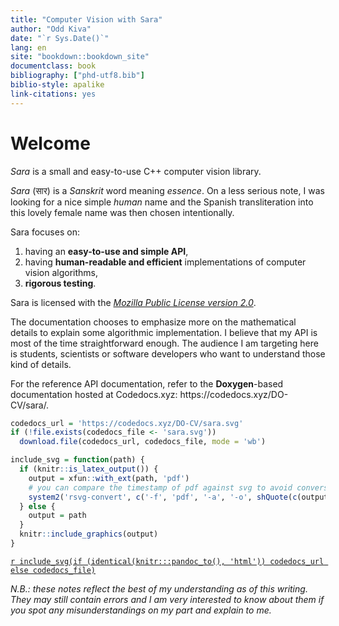 ```yaml
---
title: "Computer Vision with Sara"
author: "Odd Kiva"
date: "`r Sys.Date()`"
lang: en
site: "bookdown::bookdown_site"
documentclass: book
bibliography: ["phd-utf8.bib"]
biblio-style: apalike
link-citations: yes
---
```



# Welcome {-}

*Sara* is a small and easy-to-use C++ computer vision library.

*Sara* (सार) is a *Sanskrit* word meaning *essence*. On a less serious note, I was
looking for a nice simple *human* name and the Spanish transliteration into this
lovely female name was then chosen intentionally.

Sara focuses on:

1. having an **easy-to-use and simple API**,
2. having **human-readable and efficient** implementations of computer vision
   algorithms,
3. **rigorous testing**.

Sara is licensed with the _[Mozilla Public License version
2.0](https://gitlab.com/DO-CV/sara/-/blob/master/LICENSE)_.


The documentation chooses to emphasize more on the mathematical details to
explain some algorithmic implementation. I believe that my API is most of the
time straightforward enough. The audience I am targeting here is students,
scientists or software developers who want to understand those kind of details.

For the reference API documentation, refer to the **Doxygen**-based
documentation hosted at Codedocs.xyz: https://codedocs.xyz/DO-CV/sara/.

```r
codedocs_url = 'https://codedocs.xyz/DO-CV/sara.svg'
if (!file.exists(codedocs_file <- 'sara.svg'))
  download.file(codedocs_url, codedocs_file, mode = 'wb')

include_svg = function(path) {
  if (knitr::is_latex_output()) {
    output = xfun::with_ext(path, 'pdf')
    # you can compare the timestamp of pdf against svg to avoid conversion if necessary
    system2('rsvg-convert', c('-f', 'pdf', '-a', '-o', shQuote(c(output, path))))
  } else {
    output = path
  }
  knitr::include_graphics(output)
}
```

[`r include_svg(if (identical(knitr:::pandoc_to(), 'html')) codedocs_url else codedocs_file)`](https://codedocs.xyz/DO-CV/sara/)

*N.B.: these notes reflect the best of my understanding as of this writing. They
may still contain errors and I am very interested to know about them if you spot
any misunderstandings on my part and explain to me.*


